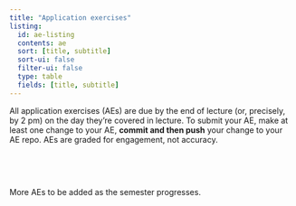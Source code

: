 ```yaml
---
title: "Application exercises"
listing:
  id: ae-listing
  contents: ae
  sort: [title, subtitle]
  sort-ui: false
  filter-ui: false
  type: table
  fields: [title, subtitle]
---
```


All application exercises (AEs) are due by the end of lecture (or, precisely, by 2 pm) on the day they're covered in lecture.
To submit your AE, make at least one change to your AE, **commit and then push** your change to your AE repo.
AEs are graded for engagement, not accuracy.

<br>

::: {#ae-listing}
:::

<br>

More AEs to be added as the semester progresses.
